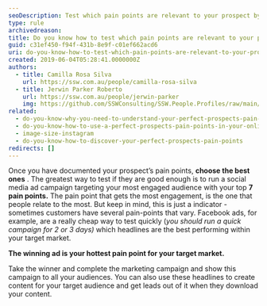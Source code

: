 ```yaml
---
seoDescription: Test which pain points are relevant to your prospect by running a social media ad campaign targeting your most engaged audience with top 7 pain points.
type: rule
archivedreason:
title: Do you know how to test which pain points are relevant to your prospect?
guid: c31ef450-f94f-431b-8e9f-c01ef662acd6
uri: do-you-know-how-to-test-which-pain-points-are-relevant-to-your-prospect
created: 2019-06-04T05:28:41.0000000Z
authors:
  - title: Camilla Rosa Silva
    url: https://ssw.com.au/people/camilla-rosa-silva
  - title: Jerwin Parker Roberto
    url: https://ssw.com.au/people/jerwin-parker
    img: https://github.com/SSWConsulting/SSW.People.Profiles/raw/main/Jerwin-Parker/Images/Jerwin-Parker-Profile.jpg
related:
  - do-you-know-why-you-need-to-understand-your-perfect-prospects-pain-points
  - do-you-know-how-to-use-a-perfect-prospects-pain-points-in-your-online-marketing
  - image-size-instagram
  - do-you-know-how-to-discover-your-perfect-prospects-pain-points
redirects: []
---
```


Once you have documented your prospect’s pain points, **choose the best ones** . The greatest way to test if they are good enough is to run a social media ad campaign targeting your most engaged audience with your top **7 pain points.** The pain point that gets the most engagement, is the one that people relate to the most. But keep in mind, this is just a indicator - sometimes customers have several pain-points that vary.
Facebook ads, for example, are a really cheap way to test quickly (_you should run a quick campaign for 2 or 3 days)_ which headlines are the best performing within your target market.

**The winning ad is your hottest pain point for your target market.**

Take the winner and complete the marketing campaign and show this campaign to all your audiences. You can also use these headlines to create content for your target audience and get leads out of it when they download your content.